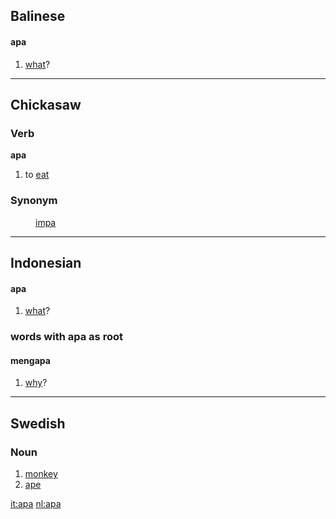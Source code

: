 ==Balinese==
====apa====
# [[what]]?

----

==Chickasaw==
===Verb===
'''apa'''
# to [[eat]]

===Synonym===
:[[impa]]

----

==Indonesian==
====apa====
# [[what]]?

===words with apa as root===
====mengapa====
# [[why]]?

----

==Swedish==
===Noun===

# [[monkey]]
# [[ape]]

[[it:apa]]
[[nl:apa]]